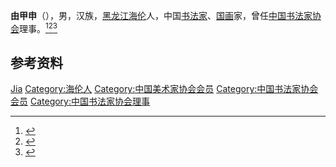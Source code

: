 '''由甲申'''（{{bd|1932年||1990年}}），男，汉族，[[黑龙江|黑龙江]][[海伦县|海伦]]人，中国[[书法家|书法家]]、[[国画|国画]]家，曾任[[中国书法家协会|中国书法家协会]]理事。<ref>{{Cite book|title=中国当代书画家名人大辞典|author=郭翔主编|publisher=河南美术出版社|year=1993|isbn=|location=郑州|pages=}}</ref><ref>{{Cite book|title=中国当代书法家辞典|author=金通达主编|publisher=浙江人民出版社|year=2001|isbn=|location=杭州|pages=}}</ref><ref>{{Cite book|title=中国当代国画家辞典|author=金通达主编|publisher=浙江人民出版社|year=2001|isbn=|location=杭州|pages=}}</ref>

== 参考资料 ==
{{reflist}}

{{中国人物小作品}}
{{中国书法家协会第一届理事会}}

{{Authority control}}
{{DEFAULTSORT:You}}
[[Category:由姓|Jia]]
[[Category:海伦人|Category:海伦人]]
[[Category:中国美术家协会会员|Category:中国美术家协会会员]]
[[Category:中国书法家协会会员|Category:中国书法家协会会员]]
[[Category:中国书法家协会理事|Category:中国书法家协会理事]]